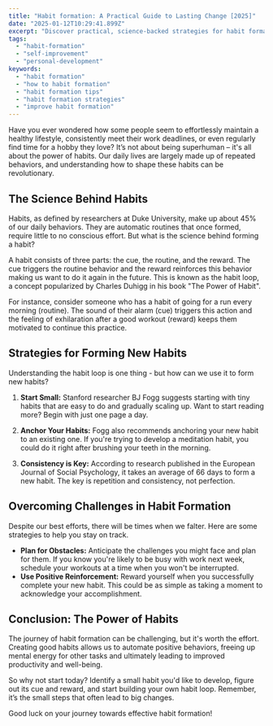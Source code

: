 ```yaml
---
title: "Habit formation: A Practical Guide to Lasting Change [2025]"
date: "2025-01-12T10:29:41.899Z"
excerpt: "Discover practical, science-backed strategies for habit formation. Learn how to create lasting change and achieve your goals with proven techniques and real-world examples."
tags:
  - "habit-formation"
  - "self-improvement"
  - "personal-development"
keywords:
  - "habit formation"
  - "how to habit formation"
  - "habit formation tips"
  - "habit formation strategies"
  - "improve habit formation"
---
```



Have you ever wondered how some people seem to effortlessly maintain a healthy lifestyle, consistently meet their work deadlines, or even regularly find time for a hobby they love? It’s not about being superhuman – it's all about the power of habits. Our daily lives are largely made up of repeated behaviors, and understanding how to shape these habits can be revolutionary.

## The Science Behind Habits

Habits, as defined by researchers at Duke University, make up about 45% of our daily behaviors. They are automatic routines that once formed, require little to no conscious effort. But what is the science behind forming a habit? 

A habit consists of three parts: the cue, the routine, and the reward. The cue triggers the routine behavior and the reward reinforces this behavior making us want to do it again in the future. This is known as the habit loop, a concept popularized by Charles Duhigg in his book "The Power of Habit". 

For instance, consider someone who has a habit of going for a run every morning (routine). The sound of their alarm (cue) triggers this action and the feeling of exhilaration after a good workout (reward) keeps them motivated to continue this practice.

## Strategies for Forming New Habits

Understanding the habit loop is one thing - but how can we use it to form new habits?

1. **Start Small:** Stanford researcher BJ Fogg suggests starting with tiny habits that are easy to do and gradually scaling up. Want to start reading more? Begin with just one page a day.

2. **Anchor Your Habits:** Fogg also recommends anchoring your new habit to an existing one. If you're trying to develop a meditation habit, you could do it right after brushing your teeth in the morning.

3. **Consistency is Key:** According to research published in the European Journal of Social Psychology, it takes an average of 66 days to form a new habit. The key is repetition and consistency, not perfection.

## Overcoming Challenges in Habit Formation

Despite our best efforts, there will be times when we falter. Here are some strategies to help you stay on track.

- **Plan for Obstacles:** Anticipate the challenges you might face and plan for them. If you know you're likely to be busy with work next week, schedule your workouts at a time when you won't be interrupted.
- **Use Positive Reinforcement:** Reward yourself when you successfully complete your new habit. This could be as simple as taking a moment to acknowledge your accomplishment.

## Conclusion: The Power of Habits

The journey of habit formation can be challenging, but it's worth the effort. Creating good habits allows us to automate positive behaviors, freeing up mental energy for other tasks and ultimately leading to improved productivity and well-being.

So why not start today? Identify a small habit you'd like to develop, figure out its cue and reward, and start building your own habit loop. Remember, it’s the small steps that often lead to big changes. 

Good luck on your journey towards effective habit formation!
